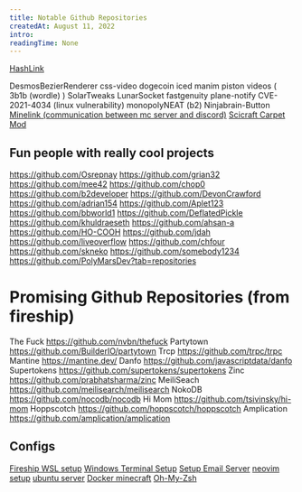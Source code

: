 ```yaml
---
title: Notable Github Repositories
createdAt: August 11, 2022
intro: 
readingTime: None
---
```


[HashLink](#content)

DesmosBezierRenderer
css-video
dogecoin
iced
manim
piston
videos ( 3b1b (wordle) )
SolarTweaks
LunarSocket
fastgenuity
plane-notify
CVE-2021-4034 (linux vulnerability)
monopolyNEAT (b2)
Ninjabrain-Button
[Minelink (communication between mc server and discord)](https://github.com/adrian154/minelink)
[Scicraft Carpet Mod](https://github.com/gnembon/fabric-carpet)

## Fun people with really cool projects

https://github.com/Osrepnay
https://github.com/grian32
https://github.com/mee42
https://github.com/chop0
https://github.com/b2developer
https://github.com/DevonCrawford
https://github.com/adrian154
https://github.com/Aplet123
https://github.com/bbworld1
https://github.com/DeflatedPickle
https://github.com/khuldraeseth
https://github.com/ahsan-a
https://github.com/HO-COOH
https://github.com/jdah
https://github.com/liveoverflow
https://github.com/chfour
https://github.com/skneko
https://github.com/somebody1234
https://github.com/PolyMarsDev?tab=repositories


# Promising Github Repositories (from fireship)

The Fuck https://github.com/nvbn/thefuck
Partytown https://github.com/BuilderIO/partytown
Trcp https://github.com/trpc/trpc
Mantine https://mantine.dev/
Danfo https://github.com/javascriptdata/danfo
Supertokens https://github.com/supertokens/supertokens
Zinc https://github.com/prabhatsharma/zinc
MeiliSeach https://github.com/meilisearch/meilisearch
NokoDB https://github.com/nocodb/nocodb
Hi Mom https://github.com/tsivinsky/hi-mom
Hoppscotch https://github.com/hoppscotch/hoppscotch
Amplication https://github.com/amplication/amplication

## Configs

[Fireship WSL setup](https://www.youtube.com/watch?v=-atblwgc63)
[Windows Terminal Setup](https://www.youtube.com/watch?v=AK2JE2YsKto)
[Setup Email Server](https://youtu.be/8G93NVWkXZk)
[neovim setup](https://youtu.be/JWReY93Vl6g)
[ubuntu server](https://www.youtube.com/watch?v=72D3MvPk3Xs&t=885s)
[Docker minecraft](https://www.youtube.com/watch?v=TxjvC6GRjkU)
[Oh-My-Zsh](https://blog.joaograssi.com/windows-subsystem-for-linux-with-oh-my-zsh-conemu/)